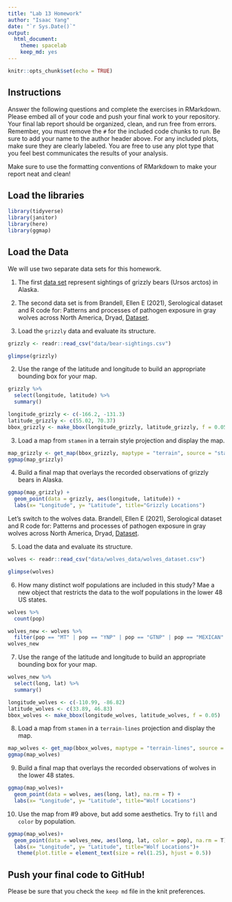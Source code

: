 ---
title: "Lab 13 Homework"
author: "Isaac Yang"
date: "`r Sys.Date()`"
output:
  html_document: 
    theme: spacelab
    keep_md: yes
---

```{r setup, include=FALSE}
knitr::opts_chunk$set(echo = TRUE)
```

## Instructions
Answer the following questions and complete the exercises in RMarkdown. Please embed all of your code and push your final work to your repository. Your final lab report should be organized, clean, and run free from errors. Remember, you must remove the `#` for the included code chunks to run. Be sure to add your name to the author header above. For any included plots, make sure they are clearly labeled. You are free to use any plot type that you feel best communicates the results of your analysis.  

Make sure to use the formatting conventions of RMarkdown to make your report neat and clean!  

## Load the libraries  
```{r message=FALSE, warning=FALSE}
library(tidyverse)
library(janitor)
library(here)
library(ggmap)
``` 

## Load the Data
We will use two separate data sets for this homework.  

1. The first [data set](https://rcweb.dartmouth.edu/~f002d69/workshops/index_rspatial.html) represent sightings of grizzly bears (Ursos arctos) in Alaska.  

2. The second data set is from Brandell, Ellen E (2021), Serological dataset and R code for: Patterns and processes of pathogen exposure in gray wolves across North America, Dryad, [Dataset](https://doi.org/10.5061/dryad.5hqbzkh51).  

1. Load the `grizzly` data and evaluate its structure.  
```{r}
grizzly <- readr::read_csv("data/bear-sightings.csv")
```
```{r}
glimpse(grizzly)
```


2. Use the range of the latitude and longitude to build an appropriate bounding box for your map.  
```{r}
grizzly %>% 
  select(longitude, latitude) %>% 
  summary()
```
```{r}
longitude_grizzly <- c(-166.2, -131.3)
latitude_grizzly <- c(55.02, 70.37)
bbox_grizzly <- make_bbox(longitude_grizzly, latitude_grizzly, f = 0.05)
```


3. Load a map from `stamen` in a terrain style projection and display the map.  
```{r}
map_grizzly <- get_map(bbox_grizzly, maptype = "terrain", source = "stamen")
ggmap(map_grizzly)
```


4. Build a final map that overlays the recorded observations of grizzly bears in Alaska.  
```{r}
ggmap(map_grizzly) + 
  geom_point(data = grizzly, aes(longitude, latitude)) +
  labs(x= "Longitude", y= "Latitude", title="Grizzly Locations")
```


Let's switch to the wolves data. Brandell, Ellen E (2021), Serological dataset and R code for: Patterns and processes of pathogen exposure in gray wolves across North America, Dryad, [Dataset](https://doi.org/10.5061/dryad.5hqbzkh51).  

5. Load the data and evaluate its structure.  
```{r}
wolves <- readr::read_csv("data/wolves_data/wolves_dataset.csv")
```
```{r}
glimpse(wolves)
```


6. How many distinct wolf populations are included in this study? Mae a new object that restricts the data to the wolf populations in the lower 48 US states.  
```{r}
wolves %>% 
  count(pop)
```

```{r}
wolves_new <- wolves %>% 
  filter(pop == "MT" | pop == "YNP" | pop == "GTNP" | pop == "MEXICAN" | pop == "SNP" | pop == "MI")
wolves_new
```

7. Use the range of the latitude and longitude to build an appropriate bounding box for your map.  
```{r}
wolves_new %>% 
  select(long, lat) %>% 
  summary()
```
```{r}
longitude_wolves <- c(-110.99, -86.82)
latitude_wolves <- c(33.89, 46.83)
bbox_wolves <- make_bbox(longitude_wolves, latitude_wolves, f = 0.05)
```


8.  Load a map from `stamen` in a `terrain-lines` projection and display the map.  
```{r}
map_wolves <- get_map(bbox_wolves, maptype = "terrain-lines", source = "stamen")
ggmap(map_wolves)
```


9. Build a final map that overlays the recorded observations of wolves in the lower 48 states.  
```{r}
ggmap(map_wolves)+
  geom_point(data = wolves, aes(long, lat), na.rm = T) +
  labs(x= "Longitude", y= "Latitude", title="Wolf Locations")
```


10. Use the map from #9 above, but add some aesthetics. Try to `fill` and `color` by population.  
```{r}
ggmap(map_wolves)+
  geom_point(data = wolves_new, aes(long, lat, color = pop), na.rm = T) +
  labs(x= "Longitude", y= "Latitude", title="Wolf Locations")+
   theme(plot.title = element_text(size = rel(1.25), hjust = 0.5))
```


## Push your final code to GitHub!
Please be sure that you check the `keep md` file in the knit preferences. 